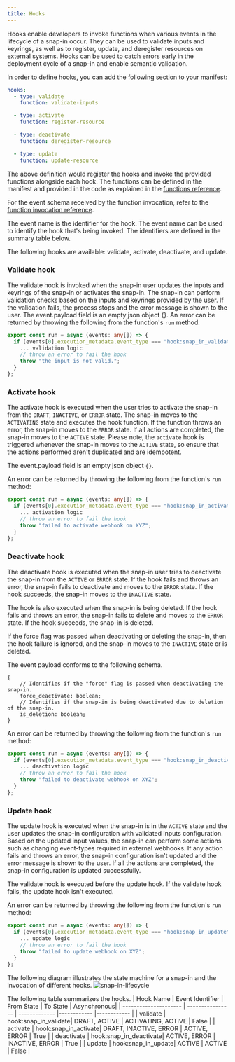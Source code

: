 ```yaml
---
title: Hooks
---
```

Hooks enable developers to invoke functions when various events in the lifecycle of a snap-in occur. They can be used to validate inputs and keyrings, as well as to register, update, and deregister resources on external systems.
Hooks can be used to catch errors early in the deployment cycle of a snap-in and enable semantic validation.

In order to define hooks, you can add the following section to your manifest:

```yaml
hooks:
  - type: validate
    function: validate-inputs

  - type: activate
    function: register-resource

  - type: deactivate
    function: deregister-resource

  - type: update
    function: update-resource
```

The above definition would register the hooks and invoke the provided functions alongside each hook. The functions can be defined in the manifest and provided in the code as explained in the [functions reference](/snapin-development/references/functions).

For the event schema received by the function invocation, refer to the [function invocation reference](/snapin-development/references/function-invocation).

The event name is the identifier for the hook. The event name can be used to identify the hook that's being invoked. The identifiers are defined in the summary table below.

The following hooks are available: validate, activate, deactivate, and update.

### Validate hook

The validate hook is invoked when the snap-in user updates the inputs and keyrings of the snap-in or activates the snap-in. The snap-in can perform validation checks based on the inputs and keyrings provided by the user. If the validation fails, the process stops and the error message is shown to the user.
The event.payload field is an empty json object {}.
An error can be returned by throwing the following from the function's `run` method:

```typescript
export const run = async (events: any[]) => {
  if (events[0].execution_metadata.event_type === "hook:snap_in_validate"){
    ... validation logic
    // throw an error to fail the hook
    throw "the input is not valid.";
  }
};
```

### Activate hook

The activate hook is executed when the user tries to activate the snap-in from the `DRAFT`, `INACTIVE`, or `ERROR` state. The snap-in moves to the `ACTIVATING` state and executes the hook function. If the function throws an error, the snap-in moves to the `ERROR` state. If all actions are completed, the snap-in moves to the `ACTIVE` state. Please note, the `activate` hook is triggered whenever the snap-in moves to the `ACTIVE` state, so ensure that the actions performed aren't duplicated and are idempotent.

The event.payload field is an empty json object `{}`.

An error can be returned by throwing the following from the function's `run` method:

```typescript
export const run = async (events: any[]) => {
  if (events[0].execution_metadata.event_type === "hook:snap_in_activate"){
    ... activation logic
    // throw an error to fail the hook
    throw "failed to activate webhook on XYZ";
  }
};
```

### Deactivate hook

The deactivate hook is executed when the snap-in user tries to deactivate the snap-in from the `ACTIVE` or `ERROR` state. If the hook fails and throws an error, the snap-in fails to deactivate and moves to the `ERROR` state. If the hook succeeds, the snap-in moves to the `INACTIVE` state.

The hook is also executed when the snap-in is being deleted. If the hook fails and throws an error, the snap-in fails to delete and moves to the `ERROR` state. If the hook succeeds, the snap-in is deleted.

If the force flag was passed when deactivating or deleting the snap-in, then the hook failure is ignored, and the snap-in moves to the `INACTIVE` state or is deleted.

The event payload conforms to the following schema.

```
{
    // Identifies if the "force" flag is passed when deactivating the snap-in.
    force_deactivate: boolean;
    // Identifies if the snap-in is being deactivated due to deletion of the snap-in.
    is_deletion: boolean;
}
```

An error can be returned by throwing the following from the function's `run` method:

```typescript
export const run = async (events: any[]) => {
  if (events[0].execution_metadata.event_type === "hook:snap_in_deactivate"){
    ... deactivation logic
    // throw an error to fail the hook
    throw "failed to deactivate webhook on XYZ";
  }
};
```

### Update hook

The update hook is executed when the snap-in is in the `ACTIVE` state and the user updates the snap-in configuration with validated inputs configuration. Based on the updated input values, the snap-in can perform some actions such as changing event-types required in external webhooks. If any action fails and throws an error, the snap-in configuration isn't updated and the error message is shown to the user. If all the actions are completed, the snap-in configuration is updated successfully.

<Callout intent="info">
The validate hook is executed before the update hook. If the validate hook fails, the update hook isn't executed.
</Callout>


An error can be returned by throwing the following from the function's `run` method:

```typescript
export const run = async (events: any[]) => {
  if (events[0].execution_metadata.event_type === "hook:snap_in_update"){
    ... update logic
    // throw an error to fail the hook
    throw "failed to update webhook on XYZ";
  }
};
```

The following diagram illustrates the state machine for a snap-in and the invocation of different hooks.
![snap-in-lifecycle](../../img/snap-in-lifecycle.jpeg)

The following table summarizes the hooks.
| Hook Name | Event Identifier | From State | To State | Asynchronous|
| --------------------- | ---------------- | ------------- |------------ |------------ |
| validate | hook:snap_in_validate| DRAFT, ACTIVE | ACTIVATING, ACTIVE | False |
| activate | hook:snap_in_activate| DRAFT, INACTIVE, ERROR | ACTIVE, ERROR | True |
| deactivate | hook:snap_in_deactivate| ACTIVE, ERROR | INACTIVE, ERROR | True |
| update | hook:snap_in_update| ACTIVE | ACTIVE | False |
